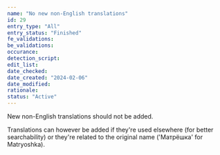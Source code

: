 ```yaml
---
name: "No new non-English translations"
id: 29
entry_type: "All"
entry_status: "Finished"
fe_validations:
be_validations:
occurance:
detection_script:
edit_list:
date_checked:
date_created: "2024-02-06"
date_modified:
rationale:
status: "Active"
---
```

New non-English translations should not be added.

Translations can however be added if they're used elsewhere (for better searchability) or they're related to the original name ('Матрёшка' for Matryoshka).